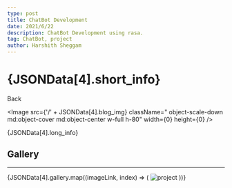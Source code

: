 ```yaml
---
type: post
title: ChatBot Development
date: 2021/6/22
description: ChatBot Development using rasa.
tag: ChatBot, project
author: Harshith Sheggam
---
```



<div className='flex justify-between hover:text-bold'><h1>{JSONData[4].short_info}</h1><Link href={"/projects"}>Back</Link></div>

<Image
  src={'/' + JSONData[4].blog_img}
  className=" object-scale-down md:object-cover md:object-center w-full h-80"
  width={0}
  height={0}
/>

{JSONData[4].long_info}

## Gallery

---

<div class="mx-auto flex flex-wrap gap-1 justify-evenly items-stretch">
  {JSONData[4].gallery.map((imageLink, index) => (
    <Image
      class="object-scale-down w-1/4 h-1/5
  border border-black flex-grow "
      src={'/' + imageLink}
      alt="project"
      width={0}
      height={0}
    />
  ))}
</div>

